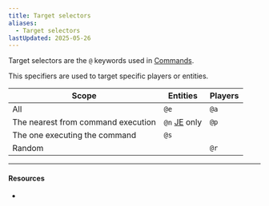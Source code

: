 ```yaml
---
title: Target selectors
aliases:
  - Target selectors
lastUpdated: 2025-05-26
---
```



Target selectors are the `@` keywords used in [Commands](/commands).

This specifiers are used to target specific players or entities.

| Scope                              | Entities                     | Players |
| ---------------------------------- | ---------------------------- | ------- |
| All                                | `@e`                         | `@a`    |
| The nearest from command execution | `@n` [JE](/javaedition) only | `@p`    |
| The one executing the command      | `@s`                         |         |
| Random                             |                              | `@r`    |

---

#### Resources

- <Wiki path="w/Target_selectors" />